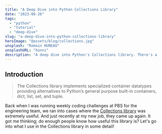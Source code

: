 ```yaml
---
title: "A Deep Dive into Python Collections Library"
date: "2023-08-26"
tags:
  - "python"
  - "tutorial"
  - "deep-dive"
slug: "a-deep-dive-into-python-collections-library"
heroImage: "@assets/blog/collections.jpg"
unsplash: "Romain HUNEAU"
unsplashURL: "honni"
description: "A deep dive into Python's Collections library. There's a lot of helpful tools there that everyone should know about!"
---
```


## Introduction

> The Collections library implements specialized container datatypes providing alternatives to Python’s general purpose built-in containers, dict, list, set, and tuple.

Back when I was running weekly coding challenges at PBS for the engineering team, we ran into cases where the [Collections library](https://docs.python.org/3/library/collections.html) was extremely useful.
And just recently at my new job, they came up again.
It got me thinking; do enough people know how useful this library is?
Let's go into what I use in the Collections library in some detail!

